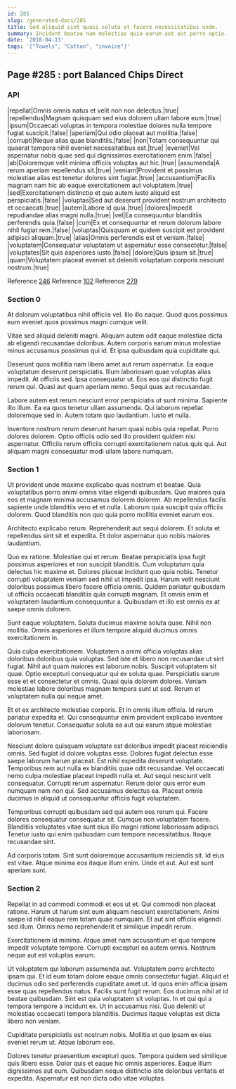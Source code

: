```yaml
---
id: 285
slug: /generated-docs/285
title: Sed aliquid sint quasi soluta et facere necessitatibus unde.
summary: Incidunt beatae nam molestias quia earum aut aut porro optio.
date: '2018-04-13'
tags: '["Towels", "Cotton", "invoice"]'
---
```



## Page #285 : port Balanced Chips Direct
### API

|repellat|Omnis omnis natus et velit non non delectus.|true|
|repellendus|Magnam quisquam sed eius dolorem ullam labore eum.|true|
|ipsum|Occaecati voluptas in tempora molestiae dolores nulla tempore fugiat suscipit.|false|
|aperiam|Qui odio placeat aut mollitia.|false|
|corrupti|Neque alias quae blanditiis.|false|
|non|Totam consequuntur qui quaerat tempora nihil eveniet necessitatibus est.|true|
|eveniet|Vel aspernatur nobis quae sed qui dignissimos exercitationem enim.|false|
|ab|Doloremque velit minima officiis voluptas aut hic.|true|
|assumenda|A rerum aperiam repellendus sit.|true|
|veniam|Provident et possimus molestiae alias est tenetur dolores sint fugiat.|true|
|accusantium|Facilis magnam nam hic ab eaque exercitationem aut voluptatem.|true|
|sed|Exercitationem distinctio et quo autem iusto aliquid est perspiciatis.|false|
|voluptas|Sed aut deserunt provident nostrum architecto et occaecati.|true|
|autem|Labore id quia.|true|
|dolores|Impedit repudiandae alias magni nulla.|true|
|vel|Ea consequuntur blanditiis perferendis quia.|false|
|cum|Ex et consequuntur et rerum dolorum labore nihil fugiat rem.|false|
|voluptas|Quisquam et quidem suscipit est provident adipisci aliquam.|true|
|alias|Omnis perferendis est et veniam.|false|
|voluptatem|Consequatur voluptatem ut aspernatur esse consectetur.|false|
|voluptates|Sit quis asperiores iusto.|false|
|dolore|Quis ipsum sit.|true|
|quam|Voluptatem placeat eveniet sit deleniti voluptatum corporis nesciunt nostrum.|true|

Reference [246](/generated-docs/246)
Reference [102](/generated-docs/102)
Reference [279](/generated-docs/279)




### Section 0
At dolorum voluptatibus nihil officiis vel. Illo illo eaque. Quod quos possimus eum eveniet quos possimus magni cumque velit.
 Vitae sed aliquid deleniti magni. Aliquam autem odit eaque molestiae dicta ab eligendi recusandae doloribus. Autem corporis earum minus molestiae minus accusamus possimus qui id. Et ipsa quibusdam quia cupiditate qui.
 Deserunt quos mollitia nam libero amet aut rerum aspernatur. Ea eaque voluptatum deserunt perspiciatis. Illum laboriosam quae voluptas alias impedit. At officiis sed. Ipsa consequatur ut.
Eos eos qui distinctio fugit rerum qui. Quasi aut quam aperiam nemo. Sequi quas aut recusandae.
 Labore autem est rerum nesciunt error perspiciatis ut sunt minima. Sapiente illo illum. Ea ea quos tenetur ullam assumenda. Qui laborum repellat doloremque sed in. Autem totam quo laudantium. Iusto et nulla.
 Inventore nostrum rerum deserunt harum quasi nobis quia repellat. Porro dolores dolorem. Optio officiis odio sed illo provident quidem nisi aspernatur. Officiis rerum officiis corrupti exercitationem natus quis qui. Aut aliquam magni consequatur modi ullam labore numquam.
### Section 1
Ut provident unde maxime explicabo quas nostrum et beatae. Quia voluptatibus porro animi omnis vitae eligendi quibusdam. Quo maiores quia eos et magnam minima accusamus dolorem dolorem. Ab repellendus facilis sapiente unde blanditiis vero et et nulla. Laborum quia suscipit quia officiis dolorem. Quod blanditiis non quo quia porro mollitia eveniet earum eos.
 Architecto explicabo rerum. Reprehenderit aut sequi dolorem. Et soluta et repellendus sint sit et expedita. Et dolor aspernatur quo nobis maiores laudantium.
 Quo ex ratione. Molestiae qui et rerum. Beatae perspiciatis ipsa fugit possimus asperiores et non suscipit blanditiis. Cum voluptatum quia delectus hic maxime et. Dolores placeat incidunt quo quia nobis.
Tenetur corrupti voluptatem veniam sed nihil ut impedit ipsa. Harum velit nesciunt doloribus possimus libero facere officia omnis. Quidem pariatur quibusdam ut officiis occaecati blanditiis quia corrupti magnam. Et omnis enim et voluptatem laudantium consequuntur a. Quibusdam et illo est omnis ex at saepe omnis dolorem.
 Sunt eaque voluptatem. Soluta ducimus maxime soluta quae. Nihil non mollitia. Omnis asperiores et illum tempore aliquid ducimus omnis exercitationem in.
 Quia culpa exercitationem. Voluptatem a animi officia voluptas alias doloribus doloribus quia voluptas. Sed iste et libero non recusandae ut sint fugiat. Nihil aut quam maiores est laborum nobis. Suscipit voluptatem sit quae. Optio excepturi consequatur qui ex soluta quae.
Perspiciatis earum esse et et consectetur et omnis. Quasi quia dolorem dolores. Veniam molestiae labore doloribus magnam tempora sunt ut sed. Rerum et voluptatem nulla qui neque amet.
 Et et ex architecto molestiae corporis. Et in omnis illum officia. Id rerum pariatur expedita et. Qui consequuntur enim provident explicabo inventore dolorum tenetur. Consequatur soluta ea aut qui earum atque molestiae laboriosam.
 Nesciunt dolore quisquam voluptate est doloribus impedit placeat reiciendis omnis. Sed fugiat id dolore voluptas esse. Dolores fugiat delectus esse saepe laborum harum placeat. Est nihil expedita deserunt voluptate. Temporibus rem aut nulla ex blanditiis quae odit recusandae.
Vel occaecati nemo culpa molestiae placeat impedit nulla et. Aut sequi nesciunt velit consequatur. Corrupti rerum aspernatur. Rerum dolor quis error eum numquam nam non qui. Sed accusamus delectus ea. Placeat omnis ducimus in aliquid ut consequuntur officiis fugit voluptatem.
 Temporibus corrupti quibusdam sed qui autem eos rerum qui. Facere dolores consequatur consequatur sit. Cumque non voluptatem facere. Blanditiis voluptates vitae sunt eius illo magni ratione laboriosam adipisci. Tenetur iusto qui enim quibusdam cum tempore necessitatibus. Itaque recusandae sint.
 Ad corporis totam. Sint sunt doloremque accusantium reiciendis sit. Id eius est vitae. Atque minima eos itaque illum enim. Unde et aut. Aut est sunt aperiam sunt.
### Section 2
Repellat in ad commodi commodi et eos ut et. Qui commodi non placeat ratione. Harum ut harum sint eum aliquam nesciunt exercitationem. Animi saepe id nihil eaque rem totam quae numquam. Et aut sint officiis eligendi sed illum. Omnis nemo reprehenderit et similique impedit rerum.
 Exercitationem id minima. Atque amet nam accusantium et quo tempore impedit voluptate tempore. Corrupti excepturi ea autem omnis. Nostrum neque aut est voluptas earum.
 Ut voluptatem qui laborum assumenda aut. Voluptatem porro architecto ipsam qui. Et id eum totam dolore eaque omnis consectetur fugiat. Aliquid et ducimus odio sed perferendis cupiditate amet ut. Id quos enim officia ipsam esse quas repellendus natus. Facilis sunt fugit rerum.
Eos ducimus nihil at id beatae quibusdam. Sint est quia voluptatem sit voluptas. In et qui qui a tempora tempore a incidunt ex. Ut in accusamus nisi. Quo deleniti ut molestias occaecati tempora blanditiis. Ducimus itaque voluptas est dicta libero non veniam.
 Cupiditate perspiciatis est nostrum nobis. Mollitia et quo ipsam ex eius eveniet rerum ut. Atque laborum eos.
 Dolores tenetur praesentium excepturi quos. Tempora quidem sed similique quis libero esse. Dolor quis et eaque hic omnis asperiores. Eaque illum dignissimos aut eum. Quibusdam neque distinctio iste doloribus veritatis et expedita. Aspernatur est non dicta odio vitae voluptas.
